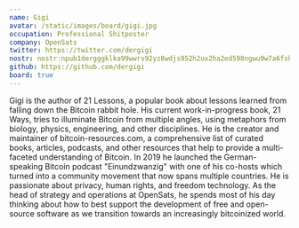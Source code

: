 ```yaml
---
name: Gigi
avatar: /static/images/board/gigi.jpg
occupation: Professional Shitposter
company: OpenSats
twitter: https://twitter.com/dergigi
nostr: nostr:npub1dergggklka99wwrs92yz8wdjs952h2ux2ha2ed598ngwu9w7a6fsh9xzpc
github: https://github.com/dergigi
board: true
---
```


Gigi is the author of 21 Lessons, a popular book about lessons learned from
falling down the Bitcoin rabbit hole. His current work-in-progress book, 21
Ways, tries to illuminate Bitcoin from multiple angles, using metaphors from
biology, physics, engineering, and other disciplines. He is the creator and
maintainer of bitcoin-resources.com, a comprehensive list of curated books,
articles, podcasts, and other resources that help to provide a multi-faceted
understanding of Bitcoin. In 2019 he launched the German-speaking Bitcoin
podcast "Einundzwanzig" with one of his co-hosts which turned into a community
movement that now spans multiple countries. He is passionate about privacy,
human rights, and freedom technology. As the head of strategy and operations at
OpenSats, he spends most of his day thinking about how to best support the
development of free and open-source software as we transition towards an
increasingly bitcoinized world.